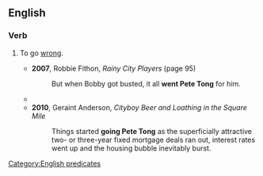 ==English==

===Verb===
{{head|en|verb|head=go [[w:Pete Tong|Pete Tong]]}}

# {{Cockney rhyming slang}} To go [[wrong]].
#* '''2007''', Robbie Fithon, ''Rainy City Players'' (page 95)
#*: But when Bobby got busted, it all '''went Pete Tong''' for him.
#* {{quote-book|title=Sniper One: On Scope and Under Siege with a Sniper Team in Iraq|author=Dan Mills|year=2008|passage=It didn't take a brain surgeon to realize that things were obviously in danger of '''going Pete Tong'''. It was time to back off.}}
#* '''2010''', Geraint Anderson, ''Cityboy Beer and Loathing in the Square Mile''
#*: Things started '''going Pete Tong''' as the superficially attractive two- or three-year fixed mortgage deals ran out, interest rates went up and the housing bubble inevitably burst.
[[Category:English predicates]]